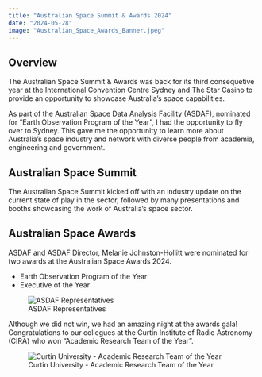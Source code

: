 ```yaml
---
title: "Australian Space Summit & Awards 2024"
date: "2024-05-28"
image: "Australian_Space_Awards_Banner.jpeg"
---
```


## Overview
The Australian Space Summit & Awards was back for its third consequetive year at the International Convention Centre Sydney and The Star Casino to provide an opportunity to showcase Australia's space capabilities.

As part of the Australian Space Data Analysis Facility (ASDAF), nominated for "Earth Observation Program of the Year", I had the opportunity to fly over to Sydney. This gave me the opportunity to learn more about Australia's space industry and network with diverse people from academia, engineering and government.

## Australian Space Summit
The Australian Space Summit kicked off with an industry update on the current state of play in the sector, followed by many presentations and booths showcasing the work of Australia's space sector.

## Australian Space Awards
ASDAF and ASDAF Director, Melanie Johnston-Hollitt were nominated for two awards at the Australian Space Awards 2024.

- Earth Observation Program of the Year
- Executive of the Year

![ASDAF Representatives](ASDAF_Team_Photo.jpeg)

Although we did not win, we had an amazing night at the awards gala!
Congratulations to our collegues at the Curtin Institute of Radio Astronomy (CIRA) who won "Academic Research Team of the Year".

![Curtin University - Academic Research Team of the Year](Curtin_Award.jpeg)
